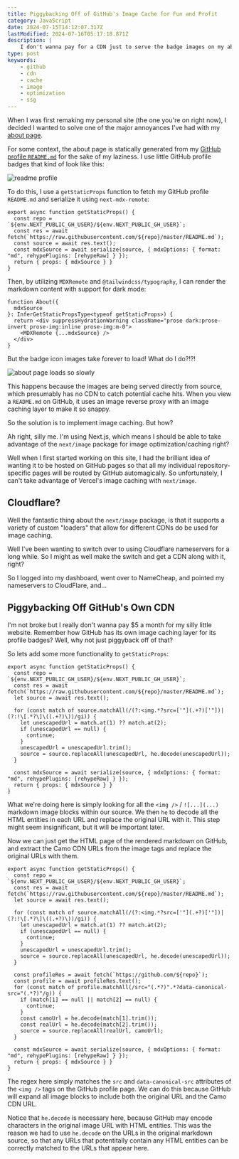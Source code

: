 ```yaml
---
title: Piggybacking Off of GitHub's Image Cache for Fun and Profit
category: JavaScript
date: 2024-07-15T14:12:07.317Z
lastModified: 2024-07-16T05:17:18.871Z
description: |
    I don't wanna pay for a CDN just to serve the badge images on my about page on this website. But if my about page is statically generated from my GitHub profile readme, then why not just piggyback off of their Camo CDN cache?
type: post
keywords:
    - github
    - cdn
    - cache
    - image
    - optimization
    - ssg
---
```


When I was first remaking my personal site (the one you're on right now), I decided I wanted to solve one of the major annoyances I've had with my [about page](https://amydev.me/about).

For some context, the about page is statically generated from my [GitHub profile `README.md`](https://github.com/amydevs) for the sake of my laziness. I use little GitHub profile badges that kind of look like this:

![readme profile](/blog/2024-07-15-piggyback-gh-camo/about.png)

To do this, I use a `getStaticProps` function to fetch my GitHub profile `README.md` and serialize it using `next-mdx-remote`:

```tsx
export async function getStaticProps() {
  const repo = `${env.NEXT_PUBLIC_GH_USER}/${env.NEXT_PUBLIC_GH_USER}`;
  const res = await fetch(`https://raw.githubusercontent.com/${repo}/master/README.md`);
  const source = await res.text();
  const mdxSource = await serialize(source, { mdxOptions: { format: "md", rehypePlugins: [rehypeRaw] } });
  return { props: { mdxSource } }
}
```

Then, by utilizing `MDXRemote` and `@tailwindcss/typography`, I can render the markdown content with support for dark mode:

```tsx
function About({
  mdxSource
}: InferGetStaticPropsType<typeof getStaticProps>) {
  return <div suppressHydrationWarning className="prose dark:prose-invert prose-img:inline prose-img:m-0">
    <MDXRemote {...mdxSource} />
  </div>
}
```

But the badge icon images take forever to load! What do I do?!?!

![about page loads so slowly](/blog/2024-07-15-piggyback-gh-camo/slow_load.gif)

This happens because the images are being served directly from source, which presumably has no CDN to catch potential cache hits. When you view a `README.md` on GitHub, it uses an image reverse proxy with an image caching layer to make it so snappy.

So the solution is to implement image caching. But how?

Ah right, silly me. I'm using Next.js, which means I should be able to take advantage of the `next/image` package for image optimization/caching right?

Well when I first started working on this site, I had the brilliant idea of wanting it to be hosted on GitHub pages so that all my individual repository-specific pages will be routed by GitHub automagically. So unfortunately, I can't take advantage of Vercel's image caching with `next/image`.

## Cloudflare?

Well the fantastic thing about the `next/image` package, is that it supports a variety of custom "loaders" that allow for different CDNs do be used for image caching.

Well I've been wanting to switch over to using Cloudflare nameservers for a long while. So I might as well make the switch and get a CDN along with it, right?

So I logged into my dashboard, went over to NameCheap, and pointed my nameservers to CloudFlare, and...

## Piggybacking Off GitHub's Own CDN

I'm not broke but I really don't wanna pay $5 a month for my silly little website. Remember how GitHub has its own image caching layer for its profile badges? Well, why not just piggyback off of that?

So lets add some more functionality to `getStaticProps`:

```tsx
export async function getStaticProps() {
  const repo = `${env.NEXT_PUBLIC_GH_USER}/${env.NEXT_PUBLIC_GH_USER}`;
  const res = await fetch(`https://raw.githubusercontent.com/${repo}/master/README.md`);
  let source = await res.text();

  for (const match of source.matchAll(/(?:<img.*?src=['"](.+?)['"])|(?:!\[.*?\]\((.+?)\))/gi)) {
    let unescapedUrl = match.at(1) ?? match.at(2);
    if (unescapedUrl == null) {
      continue;
    }
    unescapedUrl = unescapedUrl.trim();
    source = source.replaceAll(unescapedUrl, he.decode(unescapedUrl));
  }

  const mdxSource = await serialize(source, { mdxOptions: { format: "md", rehypePlugins: [rehypeRaw] } });
  return { props: { mdxSource } }
}
```

What we're doing here is simply looking for all the `<img />` / `![...](...)` markdown image blocks within our source. We then `he` to decode all the HTML entities in each URL and replace the original URL with it. This step might seem insignificant, but it will be important later.

Now we can just get the HTML page of the rendered markdown on GitHub, and extract the Camo CDN URLs from the image tags and replace the original URLs with them.

```tsx
export async function getStaticProps() {
  const repo = `${env.NEXT_PUBLIC_GH_USER}/${env.NEXT_PUBLIC_GH_USER}`;
  const res = await fetch(`https://raw.githubusercontent.com/${repo}/master/README.md`);
  let source = await res.text();

  for (const match of source.matchAll(/(?:<img.*?src=['"](.+?)['"])|(?:!\[.*?\]\((.+?)\))/gi)) {
    let unescapedUrl = match.at(1) ?? match.at(2);
    if (unescapedUrl == null) {
      continue;
    }
    unescapedUrl = unescapedUrl.trim();
    source = source.replaceAll(unescapedUrl, he.decode(unescapedUrl));
  }

  const profileRes = await fetch(`https://github.com/${repo}`);
  const profile = await profileRes.text();
  for (const match of profile.matchAll(/src="(.*?)".*?data-canonical-src="(.*?)"/g)) {
    if (match[1] == null || match[2] == null) {
      continue;
    }
    const camoUrl = he.decode(match[1].trim());
    const realUrl = he.decode(match[2].trim());
    source = source.replaceAll(realUrl, camoUrl);
  }

  const mdxSource = await serialize(source, { mdxOptions: { format: "md", rehypePlugins: [rehypeRaw] } });
  return { props: { mdxSource } }
}
```

The regex here simply matches the `src` and `data-canonical-src` attributes of the `<img />` tags on the GitHub profile page. We can do this because GitHub will expand all image blocks to include both the original URL and the Camo CDN URL.

Notice that `he.decode` is necessary here, because GitHub may encode characters in the original image URL with HTML entities. This was the reason we had to use `he.decode` on the URLs in the original markdown source, so that any URLs that potentitally contain any HTML entities can be correctly matched to the URLs that appear here.